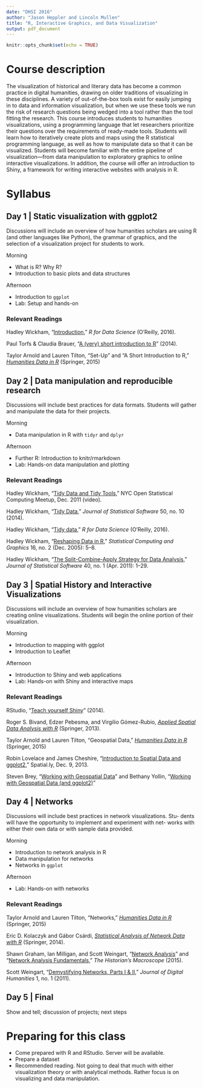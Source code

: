 ```yaml
---
date: "DHSI 2016"
author: "Jason Heppler and Lincoln Mullen"
title: "R, Interactive Graphics, and Data Visualization"
output: pdf_document
---
```


```r
knitr::opts_chunk$set(echo = TRUE)
```

# Course description

The visualization of historical and literary data has become a common practice in digital humanities, drawing on older traditions of visualizing in these disciplines. A variety of out-of-the-box tools exist for easily jumping in to data and information visualization, but when we use these tools we run the risk of research questions being wedged into a tool rather than the tool fitting the research. This course introduces students to humanities visualizations, using a programming language that let researchers prioritize their questions over the requirements of ready-made tools. Students will learn how to iteratively create plots and maps using the R statistical programming language, as well as how to manipulate data so that it can be visualized. Students will become familiar with the entire pipeline of visualization---from data manipulation to exploratory graphics to online interactive visualizations. In addition, the course will offer an introduction to Shiny, a framework for writing interactive websites with analysis in R.

# Syllabus

## Day 1 | Static visualization with ggplot2

Discussions will include an overview of how humanities scholars are using R (and other languages like Python), the grammar of graphics, and the selection of a visualization project for students to work.

Morning

- What is R? Why R?
- Introduction to basic plots and data structures

Afternoon

- Introduction to `ggplot`
- Lab: Setup and hands-on

### Relevant Readings

Hadley Wickham, "[Introduction](http://r4ds.had.co.nz/introduction.html)," *R for Data Science* (O'Reilly, 2016).

Paul Torfs & Claudia Brauer, "[A (very) short introduction to R](https://cran.r-project.org/doc/contrib/Torfs+Brauer-Short-R-Intro.pdf)" (2014).

Taylor Arnold and Lauren Tilton, "Set-Up" and "A Short Introduction to R," *[Humanities Data in R](http://www.springer.com/us/book/9783319207018)* (Springer, 2015)

## Day 2 | Data manipulation and reproducible research

Discussions will include best practices for data formats. Students will gather and manipulate the data for their projects.

Morning

- Data manipulation in R with `tidyr` and `dplyr`

Afternoon

- Further R: Introduction to knitr/rmarkdown
- Lab: Hands-on data manipulation and plotting

### Relevant Readings

Hadley Wickham, "[Tidy Data and Tidy Tools](http://vimeo.com/33727555)," NYC Open Statistical Computing Meetup, Dec. 2011 (video).

Hadley Wickham, "[Tidy Data](http://www.jstatsoft.org/v59/i10)," *Journal of Statistical Software* 50, no. 10 (2014).

Hadley Wickham, "[Tidy data](http://r4ds.had.co.nz/tidy-data.html)," *R for Data Science* (O'Reilly, 2016).

Hadley Wickham, "[Reshaping Data in R](http://vita.had.co.nz/papers/reshape-scgn.html)," *Statistical Computing and Graphics* 16, no. 2 (Dec. 2005): 5–8.

Hadley Wickham, "[The Split-Combine-Apply Strategy for Data Analysis](http://www.jstatsoft.org/v40/i01/)," *Journal of Statistical Software* 40, no. 1 (Apr. 2011): 1–29.

## Day 3 | Spatial History and Interactive Visualizations

Discussions will include an overview of how humanities scholars are creating online visualizations. Students will begin the online portion of their visualization.

Morning

- Introduction to mapping with ggplot
- Introduction to Leaflet

Afternoon

- Introduction to Shiny and web applications
- Lab: Hands-on with Shiny and interactive maps

### Relevant Readings

RStudio, "[Teach yourself Shiny](http://shiny.rstudio.com/tutorial/)" (2014).

Roger S. Bivand, Edzer Pebesma, and Virgilio Gómez-Rubio, *[Applied Spatial Data Analysis with R](http://www.springer.com/us/book/9781461476177)* (Springer, 2013).

Taylor Arnold and Lauren Tilton, "Geospatial Data," *[Humanities Data in R](http://www.springer.com/us/book/9783319207018)* (Springer, 2015)

Robin Lovelace and James Cheshire, "[Introduction to Spatial Data and ggplot2](http://spatial.ly/2013/12/introduction-spatial-data-ggplot2/)," Spatial.ly, Dec. 9, 2013.

Steven Brey, "[Working with Geospatial Data](http://mazamascience.com/WorkingWithData/?p=1277)" and Bethany Yollin, "[Working with Geospatial Data (and ggplot2)](http://mazamascience.com/WorkingWithData/?p=1494)"

## Day 4 | Networks

Discussions will include best practices in network visualizations. Stu- dents will have the opportunity to implement and experiment with net- works with either their own data or with sample data provided.

Morning

- Introduction to network analysis in R
- Data manipulation for networks
- Networks in `ggplot`

Afternoon

- Lab: Hands-on with networks

### Relevant Readings

Taylor Arnold and Lauren Tilton, "Networks," *[Humanities Data in R](http://www.springer.com/us/book/9783319207018)* (Springer, 2015)

Eric D. Kolaczyk and Gábor Csárdi, *[Statistical Analysis of Network Data with R](http://www.springer.com/us/book/9781493909827)* (Springer, 2014).

Shawn Graham, Ian Milligan, and Scott Weingart, "[Network Analysis](http://www.themacroscope.org/?page_id=889)" and "[Network Analysis Fundamentals](http://www.themacroscope.org/?page_id=892)," *The Historian's Macroscope* (2015).

Scott Weingart, "[Demystifying Networks, Parts I & II](http://journalofdigitalhumanities.org/1-1/demystifying-networks-by-scott-weingart/)," *Journal of Digital Humanities* 1, no. 1 (2011).

## Day 5 | Final

Show and tell; discussion of projects; next steps

# Preparing for this class

- Come prepared with R and RStudio. Server will be available.
- Prepare a dataset
- Recommended reading. Not going to deal that much with either visualization theory or with analytical methods. Rather focus is on visualizing and data manipulation.
